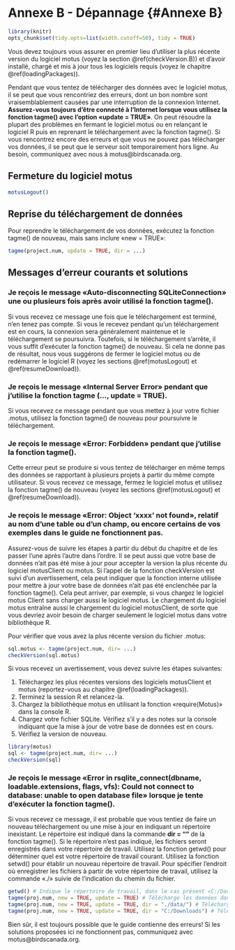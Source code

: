 # Annexe B - Dépannage {#Annexe B}

```r

library(knitr)
opts_chunk$set(tidy.opts=list(width.cutoff=50), tidy = TRUE)

```

Vous devez toujours vous assurer en premier lieu d’utiliser la plus récente version du logiciel motus (voyez la section \@ref(checkVersion.B)) et d’avoir installé, chargé et mis à jour tous les logiciels requis (voyez le chapitre \@ref(loadingPackages)).  

Pendant que vous tentez de télécharger des données avec le logiciel motus, il se peut que vous rencontriez des erreurs, dont un bon nombre sont vraisemblablement causées par une interruption de la connexion Internet. **Assurez-vous toujours d’être connecté à l’Internet lorsque vous utilisez la fonction tagme() avec l’option «update = TRUE»**. On peut résoudre la plupart des problèmes en fermant le logiciel motus ou en relançant le logiciel R puis en reprenant le téléchargement avec la fonction tagme(). Si vous rencontrez encore des erreurs et que vous ne pouvez pas télécharger vos données, il se peut que le serveur soit temporairement hors ligne. Au besoin, communiquez avec nous à motus@birdscanada.org.

## Fermeture du logiciel motus {#motusLogout}
```r
motusLogout()
```

## Reprise du téléchargement de données {#resumeDownload}

Pour reprendre le téléchargement de vos données, exécutez la fonction tagme() de nouveau, mais sans inclure «new = TRUE»:

```r
tagme(project.num, update = TRUE, dir = ...)
```

## Messages d'erreur courants et solutions

### Je reçois le message «Auto-disconnecting SQLiteConnection» une ou plusieurs fois après avoir utilisé la fonction tagme().

Si vous recevez ce message une fois que le téléchargement est terminé, n'en tenez pas compte. Si vous le recevez pendant qu’un téléchargement est en cours, la connexion sera généralement maintenue et le téléchargement se poursuivra. Toutefois, si le téléchargement s’arrête, il vous suffit d’exécuter la fonction tagme() de nouveau. Si cela ne donne pas de résultat, nous vous suggérons de fermer le logiciel motus ou de redémarrer le logiciel R (voyez les sections \@ref(motusLogout) et \@ref(resumeDownload)).

### Je reçois le message «Internal Server Error» pendant que j'utilise la fonction tagme (..., update = TRUE).

Si vous recevez ce message pendant que vous mettez à jour votre fichier .motus, utilisez la fonction tagme() de nouveau pour poursuivre le téléchargement.

### Je reçois le message «Error: Forbidden» pendant que j'utilise la fonction tagme().

Cette erreur peut se produire si vous tentez de télécharger en même temps des données se rapportant à plusieurs projets à partir du même compte utilisateur. Si vous recevez ce message, fermez le logiciel motus et utilisez la fonction tagme() de nouveau (voyez les sections \@ref(motusLogout) et \@ref(resumeDownload)).

### Je reçois le message «Error: Object 'xxxx' not found», relatif au nom d'une table ou d'un champ, ou encore certains de vos exemples dans le guide ne fonctionnent pas.  

Assurez-vous de suivre les étapes à partir du début du chapitre et de les passer l’une après l’autre dans l’ordre. Il se peut aussi que votre base de données n’ait pas été mise à jour pour accepter la version la plus récente du logiciel motusClient ou motus. Si l’appel de la fonction checkVersion est suivi d’un avertissement, cela peut indiquer que la fonction interne utilisée pour mettre à jour votre base de données n’ait pas été enclenchée par la fonction tagme(). Cela peut arriver, par exemple, si vous chargez le logiciel motus Client sans charger aussi le logiciel motus. Le chargement du logiciel motus entraîne aussi le chargement du logiciel motusClient, de sorte que vous devriez avoir besoin de charger seulement le logiciel motus dans votre bibliothèque R. 

Pour vérifier que vous avez la plus récente version du fichier .motus:

```r
sql.motus <- tagme(project.num, dir= ...)
checkVersion(sql.motus)
```

Si vous recevez un avertissement, vous devez suivre les étapes suivantes:

1. Téléchargez les plus récentes versions des logiciels motusClient et motus (reportez-vous au chapitre \@ref(loadingPackages)).
2. Terminez la session R et relancez-la.
3. Chargez la bibliothèque motus en utilisant la fonction «require(Motus)» dans la console R.
4. Chargez votre fichier SQLite. Vérifiez s'il y a des notes sur la console indiquant que la mise à jour de votre base de données est en cours.
5. Vérifiez la version de nouveau.

```r
library(motus)
sql <- tagme(project.num, dir= ...)
checkVersion(sql)
```

### Je reçois le message «Error in rsqlite_connect(dbname, loadable.extensions, flags, vfs): Could not connect to database: unable to open database file» lorsque je tente d’exécuter la fonction tagme().
Si vous recevez ce message, il est probable que vous tentiez de faire un nouveau téléchargement ou une mise à jour en indiquant un répertoire inexistant. Le répertoire est indiqué dans la commande **dir = ""** de la fonction tagme(). Si le répertoire n’est pas indiqué, les fichiers seront enregistrés dans votre répertoire de travail. Utilisez la fonction getwd() pour déterminer quel est votre répertoire de travail courant. Utilisez la fonction setwd() pour établir un nouveau répertoire de travail. Pour spécifier l’endroit où enregistrer les fichiers à partir de votre répertoire de travail, utilisez la commande «./» suivie de l’indication du chemin du fichier.
```r
getwd() # Indique le répertoire de travail, dans le cas présent «C:/Documents».
tagme(proj.num, new = TRUE, update = TRUE) # Télécharge les données dans votre répertoire de travail.
tagme(proj.num, new = TRUE, update = TRUE, dir = "./data/") # Télécharge les données dans le dossier de données qui se trouve dans votre répertoire de travail, c.-à-d. le chemin de fichier C:/Documents/data.
tagme(proj.num, new = TRUE, update = TRUE, dir = "C:/Downloads") # Télécharge les données en suivant le chemin de fichier C:/Downloads.
```



Bien sûr, il est toujours possible que le guide contienne des erreurs! Si les solutions proposées ici ne fonctionnent pas, communiquez avec motus@birdscanada.org.